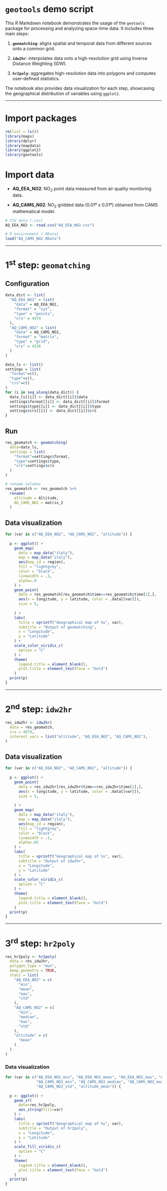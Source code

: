 # `geotools` demo script

This R Markdown notebook demonstrates the usage of the `geotools` package for processing and analyzing space-time data. It includes three main steps:

1.  **`geomatching`**: aligns spatial and temporal data from different sources onto a common grid.

2.  **`idw2hr`**: interpolates data onto a high-resolution grid using Inverse Distance Weighting (IDW).

3.  **`hr2poly`**: aggregates high-resolution data into polygons and computes user-defined statistics.

The notebook also provides data visualization for each step, showcasing the geographical distribution of variables using `ggplot2`.

------------------------------------------------------------------------

# Import packages

```r

rm(list = ls())
library(maps)
library(dplyr)
library(mapdata)
library(ggplot2)
library(geotools)
```

# Import data

-   **AQ_EEA_NO2**: NO~2~ point data measured from air quality monitoring data.

-   **AQ_CAMS_N02**: NO~2~ gridded data (0.01**°** x 0.01**°**) obtained from CAMS mathematical model.

```r

# CSV data (.csv)
AQ_EEA_NO2 <- read.csv("AQ_EEA_NO2.csv")

# R environment (.RData)
load("AQ_CAMS_NO2.RData")
```

------------------------------------------------------------------------

# 1^st^ step: `geomatching`

## Configuration

```r

data_dict <- list(
  "AQ_EEA_NO2" = list(
    "data" = AQ_EEA_NO2,
    "format" = "xyt",
    "type" = "points",
    "crs" = 4979
  ),
  "AQ_CAMS_NO2" = list(
    "data" = AQ_CAMS_NO2,
    "format" = "matrix",
    "type" = "grid",
    "crs" = 4326
  )
)

data_ls <- list()
settings = list(
  "format"=c(),
  "type"=c(),
  "crs"=c()
)
for (i in seq_along(data_dict)) {
  data_ls[[i]] <- data_dict[[i]]$data
  settings$format[[i]] <- data_dict[[i]]$format
  settings$type[[i]] <- data_dict[[i]]$type
  settings$crs[[i]] <- data_dict[[i]]$crs
}
```

## Run

```r

res_geomatch <- geomatching(
  data=data_ls,
  settings = list(
    "format"=settings$format,
    "type"=settings$type,
    "crs"=settings$crs
  )
)

# rename columns
res_geomatch <- res_geomatch %>%
  rename(
    altitude = Altitude,
    AQ_CAMS_NO2 = matrix_2
  )
```

## Data visualization

```r

for (var in c("AQ_EEA_NO2", "AQ_CAMS_NO2", "altitude")) {
  
  p <- ggplot() +
    geom_map(
      data = map_data("italy"),
      map = map_data("italy"),
      aes(map_id = region),
      fill = "lightgrey",
      color = "black",
      linewidth = .1,
      alpha=.9
    ) + 
    geom_point(
      data = res_geomatch[res_geomatch$time==res_geomatch$time[1],],
      aes(x = longitude, y = latitude, color = .data[[var]]),
      size = 5,
      
    ) +
    labs(
      title = sprintf("Geographical map of %s", var),
      subtitle = "Output of geomatching",
      x = "Longitude",
      y = "Latitude"
    ) + 
    scale_color_viridis_c(
      option = "C"
    ) +
    theme(
      legend.title = element_blank(),
      plot.title = element_text(face = "bold")
    ) 
  print(p)
}
```

------------------------------------------------------------------------

# 2^nd^ step: `idw2hr`

```r

res_idw2hr <- idw2hr(
  data = res_geomatch,
  crs = 4979,
  interest_vars = list("altitude", "AQ_EEA_NO2", "AQ_CAMS_NO2"),
)
```

## Data visualization

```r

for (var in c("AQ_EEA_NO2", "AQ_CAMS_NO2", "altitude")) {
  
  p <- ggplot() +
    geom_point(
      data = res_idw2hr[res_idw2hr$time==res_idw2hr$time[1],],
      aes(x = longitude, y = latitude, color = .data[[var]]),
      size = 5,
      
    ) +
    geom_map(
      data = map_data("italy"),
      map = map_data("italy"),
      aes(map_id = region),
      fill = "lightgrey",
      color = "black",
      linewidth = .1,
      alpha=.05
    ) +
    labs(
      title = sprintf("Geographical map of %s", var),
      subtitle = "Output of idw2hr",
      x = "Longitude",
      y = "Latitude"
    ) + 
    scale_color_viridis_c(
      option = "C"
    ) +
    theme(
      legend.title = element_blank(),
      plot.title = element_text(face = "bold")
    ) 
  print(p)
}
```

------------------------------------------------------------------------

# 3^rd^ step: `hr2poly`

```r

res_hr2poly <- hr2poly(
  data = res_idw2hr,
  polygon_type = "mun",
  keep_geometry = TRUE,
  stats = list(
    "AQ_EEA_NO2" = c(
      "min",
      "mean",
      "max",
      "std"
    ),
    "AQ_CAMS_NO2" = c(
      "min",
      "median",
      "max",
      "std"
    ),
    "altitude" = c(
      "mean"
    )
  )
)
```

### Data visualization

```r

for (var in c("AQ_EEA_NO2_min", "AQ_EEA_NO2_mean", "AQ_EEA_NO2_max", "AQ_EEA_NO2_std",  
              "AQ_CAMS_NO2_min", "AQ_CAMS_NO2_median", "AQ_CAMS_NO2_max",  
              "AQ_CAMS_NO2_std", "altitude_mean")) {
  
  p <- ggplot() +
    geom_sf(
      data=res_hr2poly,
      aes_string(fill=var)
    ) +
    labs(
      title = sprintf("Geographical map of %s", var),
      subtitle = "Output of hr2poly",
      x = "Longitude",
      y = "Latitude"
    ) + 
    scale_fill_viridis_c(
      option = "C"
    ) +
    theme(
      legend.title = element_blank(),
      plot.title = element_text(face = "bold")
    )
  print(p)
}
```
